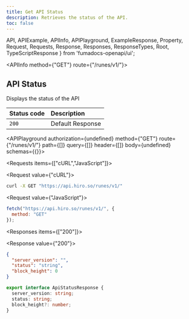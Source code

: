 ```yaml
---
title: Get API Status
description: Retrieves the status of the API.
toc: false
---
```


  API,
  APIExample,
  APIInfo,
  APIPlayground,
  ExampleResponse,
  Property,
  Request,
  Requests,
  Response,
  Responses,
  ResponseTypes,
  Root,
  TypeScriptResponse
} from 'fumadocs-openapi/ui';

<Root>

<API>

<APIInfo method={"GET"} route={"/runes/v1/"}>

## API Status

Displays the status of the API

| Status code | Description |
| :------ | :------ |
| `200` | Default Response |

<APIPlayground authorization={undefined} method={"GET"} route={"/runes/v1/"} path={[]} query={[]} header={[]} body={undefined} schemas={{}}>

</APIPlayground>

</APIInfo>

<APIExample>

<Requests items={["cURL","JavaScript"]}>

<Request value={"cURL"}>

```bash
curl -X GET "https://api.hiro.so/runes/v1/"
```

</Request>

<Request value={"JavaScript"}>

```js
fetch("https://api.hiro.so/runes/v1/", {
  method: "GET"
});
```

</Request>

</Requests>

<Responses items={["200"]}>

<Response value={"200"}>

<ResponseTypes>

<ExampleResponse>

```json
{
  "server_version": "",
  "status": "string",
  "block_height": 0
}
```

</ExampleResponse>

<TypeScriptResponse>

```ts
export interface ApiStatusResponse {
  server_version: string;
  status: string;
  block_height?: number;
}
```

</TypeScriptResponse>

</ResponseTypes>

</Response>

</Responses>

</APIExample>

</API>

</Root>
